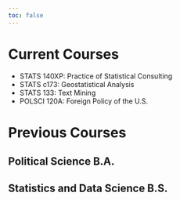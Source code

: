 ```yaml
---
toc: false
---
```


# Current Courses
- STATS 140XP: Practice of Statistical Consulting
- STATS c173: Geostatistical Analysis
- STATS 133: Text Mining
- POLSCI 120A: Foreign Policy of the U.S.

# Previous Courses

## Political Science B.A.


## Statistics and Data Science B.S.